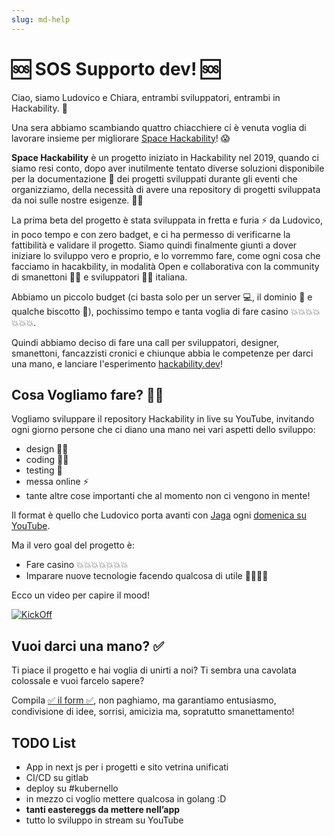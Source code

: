 ```yaml
---
slug: md-help
---
```


<h1 className="text-center"> 🆘 SOS Supporto dev! 🆘 </h1>

Ciao, siamo Ludovico e Chiara, entrambi sviluppatori,
entrambi in Hackability. 🖖

Una sera abbiamo scambiando quattro chiacchiere ci è venuta
voglia di lavorare insieme per migliorare
[Space Hackability](https://space.hackability.it/)! 😱

**Space Hackability** è un progetto iniziato in Hackability nel 2019, quando ci siamo resi conto,
dopo aver inutilmente tentato diverse soluzioni disponibile per la documentazione 📄 dei progetti
sviluppati durante gli eventi che organizziamo, della necessità di avere una repository
di progetti sviluppata da noi sulle nostre esigenze. 🧑‍💻

La prima beta del progetto è stata sviluppata in fretta e furia ⚡️ da Ludovico, in poco tempo
e con zero badget, e ci ha permesso di verificarne la fattibilità e validare il progetto. Siamo
quindi finalmente giunti a dover iniziare lo sviluppo vero e proprio, e lo vorremmo fare,
come ogni cosa che facciamo in hacakbility, in modalità Open e collaborativa con la community
di smanettoni 👷‍♀️ e sviluppatori 🧑‍💻 italiana.

Abbiamo un piccolo budget (ci basta solo per un server 💻, il dominio 📌 e qualche biscotto 🍪),
pochissimo tempo e tanta voglia di fare casino 💥💥💥💥💥💥💥.

Quindi abbiamo deciso di fare una call per
sviluppatori, designer, smanettoni, fancazzisti cronici e chiunque abbia le competenze per darci una mano,
e lanciare l'esperimento [hackability.dev](https://hackability.dev)!

## Cosa Vogliamo fare? 🙋‍♂️

Vogliamo sviluppare il repository Hackability in live su YouTube, invitando ogni giorno persone che
ci diano una mano nei vari aspetti dello sviluppo:

- design 🧑‍🎨
- coding 👨‍💻
- testing 🙈
- messa online ⚡️
- tante altre cose importanti che al momento non ci vengono in mente!

Il format è quello che Ludovico porta avanti con [Jaga](https://jagasantagostino.com/) ogni [domenica su YouTube](https://www.youtube.com/playlist?list=PLgpcD__Rs4L9b9FqAmAg9JSWY-aD10m2e).

Ma il vero goal del progetto è:

- Fare casino 💥💥💥💥💥💥💥
- Imparare nuove tecnologie facendo qualcosa di utile 🚀🚀🚀🚀

Ecco un video per capire il mood!

[![KickOff](../../events/001-kick-off/main.png)](https://www.youtube.com/watch?v=2TiVLYdgF_c&feature=youtu.be)

## Vuoi darci una mano? ✅

Ti piace il progetto e hai voglia di unirti a noi?
Ti sembra una cavolata colossale e vuoi farcelo sapere?

Compila [✅ il form ✅](https://forms.gle/Pam4YXcAB21M9Egx5), non paghiamo, ma garantiamo entusiasmo, condivisione di idee, sorrisi, amicizia ma, sopratutto smanettamento!

## TODO List

- App in next js per i progetti e sito vetrina unificati
- CI/CD su gitlab
- deploy su #kubernello
- in mezzo ci voglio mettere qualcosa in golang :D
- **tanti eastereggs da mettere nell’app**
- tutto lo sviluppo in stream su YouTube
